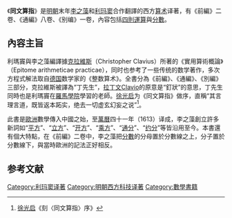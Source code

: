 《'''同文算指'''》是[[明朝|明朝]]末年[[李之藻|李之藻]]和[[利玛窦|利玛窦]]合作翻譯的西方[[算术|算术]]译著，有《前編》二卷、《通編》八卷、《别编》一卷，內容包括[[四則運算|四則運算]]與[[分數|分數]]。

==內容主旨==
利瑪竇與李之藻編譯據[[克里斯托佛·克拉乌|克拉維斯]]（Christopher Clavius）所著的《實用算術概論》（Epitome arithmeticae practicae），同时也参考了一些传统的数学著作，多次方程式解法取自[[德国|德国]]数学家{{tsl|en|Michael Stifel|斯蒂弗尔}}的《整数算术》。全書分為《前編》、《通編》、《別編》三部分，克拉維斯被譯為“丁先生”，[[拉丁文|拉丁文]]Clavio的原意是“釘狀”的意思，丁先生同時也是利瑪竇在[[宗座额我略大学|羅馬學院]]學習的老師。[[徐光启|徐光启]]为《同文算指》做序，直稱“其言理言道，既皆返本跖实，绝去一切虚玄幻妄之说”<ref>[[徐光启|徐光启]]《刻〈同文算指〉序》</ref>。

此書是[[歐洲|歐洲]]數學傳入中國之始，至[[萬曆|萬曆]]四十一年（1613）译成，李之藻創立許多新詞如“[[平方|平方]]”、“[[立方|立方]]”、“[[开方|开方]]”、“[[乘方|乘方]]”、“[[分数#約分、擴分及通分|通分]]”、“[[分数#約分、擴分及通分|约分]]”等皆沿用至今。本書還有個大特點，在《前編》二卷中，李之藻把[[分數|分數]]的分母置於分數線之上，分子置於分數線下，與當時歐洲的記法正好相反。

== 参考文献 ==
{{Reflist}}

[[Category:利玛窦译著|Category:利玛窦译著]]
[[Category:明朝西方科技译著|Category:明朝西方科技译著]]
[[Category:數學書籍|Category:數學書籍]]
